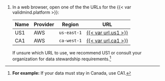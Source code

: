 1. In a web browser, open one of the the URLs for the {{< var validmind.platform >}}:

    | Name | Provider | Region | URL |
    |--|--|--|----------|
    | US1 | AWS | `us-east-1` | [{{< var url.us1 >}}]({{< var url.us1 >}}) |
    | CA1 | AWS | `ca-west-1` | [{{< var url.ca1 >}}]({{< var url.ca1 >}}) |
    
    If unsure which URL to use, we recommend US1 or consult your organization for data stewardship requirements.^[**For example:** If your data must stay in Canada, use CA1.]